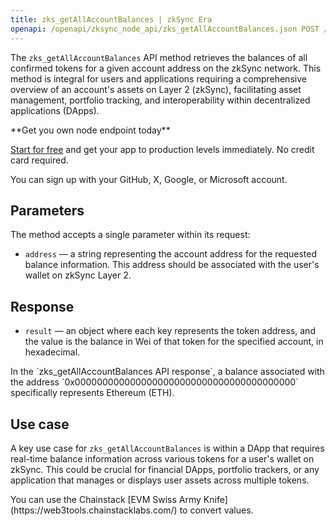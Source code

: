 ---
title: zks_getAllAccountBalances | zkSync Era
openapi: /openapi/zksync_node_api/zks_getAllAccountBalances.json POST /afb8312f3710a5bc469f4c87cad3a2e4
---

The `zks_getAllAccountBalances` API method retrieves the balances of all confirmed tokens for a given account address on the zkSync network. This method is integral for users and applications requiring a comprehensive overview of an account's assets on Layer 2 (zkSync), facilitating asset management, portfolio tracking, and interoperability within decentralized applications (DApps).

<Check>
**Get you own node endpoint today**

[Start for free](https://console.chainstack.com/) and get your app to production levels immediately. No credit card required.

You can sign up with your GitHub, X, Google, or Microsoft account.
</Check>


## Parameters

The method accepts a single parameter within its request:

* `address` — a string representing the account address for the requested balance information. This address should be associated with the user's wallet on zkSync Layer 2.

## Response

* `result` — an object where each key represents the token address, and the value is the balance in Wei of that token for the specified account, in hexadecimal.

<Note>
In the `zks_getAllAccountBalances API response`, a balance associated with the address `0x0000000000000000000000000000000000000000` specifically represents Ethereum (ETH).
</Note>


## Use case

A key use case for `zks_getAllAccountBalances` is within a DApp that requires real-time balance information across various tokens for a user's wallet on zkSync. This could be crucial for financial DApps, portfolio trackers, or any application that manages or displays user assets across multiple tokens.

<Note>
You can use the Chainstack [EVM Swiss Army Knife](https://web3tools.chainstacklabs.com/) to convert values.
</Note>
